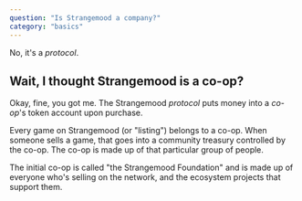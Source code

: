 ```yaml
---
question: "Is Strangemood a company?"
category: "basics"
---
```


No, it's a _protocol_.

## Wait, I thought Strangemood is a co-op?

Okay, fine, you got me. The Strangemood _protocol_ puts money into a _co-op_'s token account upon purchase.

Every game on Strangemood (or "listing") belongs to a co-op. When someone sells a game, that goes into a community treasury controlled by the co-op. The co-op is made up of that particular group of people.

The initial co-op is called "the Strangemood Foundation" and is made up of everyone who's selling on the network, and the ecosystem projects that support them.

